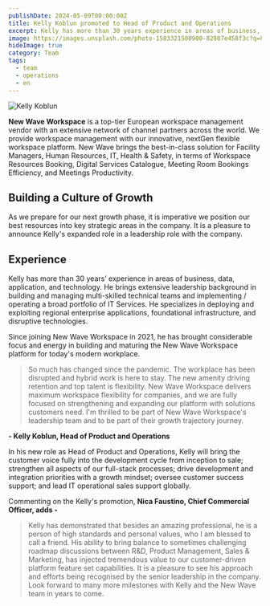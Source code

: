 ```yaml
---
publishDate: 2024-05-09T00:00:00Z
title: Kelly Koblun promoted to Head of Product and Operations
excerpt: Kelly has more than 30 years experience in areas of business, data, application, and technology.  He brings extensive leadership background in building and managing multi-skilled technical teams and implementing / operating a broad portfolio of IT Services
image: https://images.unsplash.com/photo-1583321500900-82807e458f3c?q=80&w=3870&auto=format&fit=crop&ixlib=rb-4.0.3&ixid=M3wxMjA3fDB8MHxwaG90by1wYWdlfHx8fGVufDB8fHx8fA%3D%3D
hideImage: true
category: Team
tags:
  - team
  - operations
  - en
---
```


<Image 
  src={kellyImage}
  alt="Kelly Koblun"
/>

**New Wave Workspace** is a top-tier European workspace management vendor with an extensive network of channel partners across the world. We provide workspace management with our innovative, nextGen flexible workspace platform. New Wave brings the best-in-class solution for Facility Managers, Human Resources, IT, Health & Safety, in terms of Workspace Resources Booking, Digital Services Catalogue, Meeting Room Bookings Efficiency, and Meetings Productivity. 

## Building a Culture of Growth
As we prepare for our next growth phase, it is imperative we position our best resources into key strategic areas in the company. It is a pleasure to announce Kelly's expanded role in a  leadership role with the company.

## Experience

Kelly has more than 30 years’ experience in areas of business, data, application, and technology.  He brings extensive leadership background in building and managing multi-skilled technical teams and implementing / operating a broad portfolio of IT Services.  He specializes in deploying and exploiting regional enterprise applications, foundational infrastructure, and disruptive technologies.

Since joining New Wave Workspace in 2021, he has brought considerable focus and energy in building and maturing the New Wave Workspace platform for today's modern workplace.

> So much has changed since the pandemic.  The workplace has been disrupted and hybrid work is here to stay.  The new amenity driving retention and top talent is flexibility.  New Wave Workspace delivers maximum workspace flexibility for companies, and we are fully focused on strengthening and expanding our platform with solutions customers need.   I'm thrilled to be part of New Wave Workspace's leadership team and to be part of their growth trajectory journey.

__- Kelly Koblun, Head of Product and Operations__

In his new role as Head of Product and Operations, Kelly will bring the customer voice fully into the development cycle from inception to sale; strengthen all aspects of our full-stack processes; drive development and integration priorities with a growth mindset; oversee customer success support; and lead IT operational sales support globally.

Commenting on the Kelly's promotion, **Nica Faustino, Chief Commercial Officer, adds -**

> Kelly has demonstrated that besides an amazing professional, he is a person of high standards and personal values, who I am blessed to call a friend. His ability to bring balance to sometimes challenging roadmap discussions between R&D, Product Management, Sales & Marketing, has injected tremendous value to our customer-driven platform feature set capabilities. It is a pleasure to see his approach and efforts being recognised by the senior leadership in the company. Look forward to many more milestones with Kelly and the New Wave team in years to come.